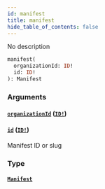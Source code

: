 ```yaml
---
id: manifest
title: manifest
hide_table_of_contents: false
---
```



No description

```graphql
manifest(
  organizationId: ID!
  id: ID!
): Manifest
```


### Arguments

#### [`organizationId`](#) ([`ID!`](/swapi/scalars/id))




#### [`id`](#) ([`ID!`](/swapi/scalars/id))

Manifest ID or slug


### Type

#### [`Manifest`](/swapi/objects/manifest)






